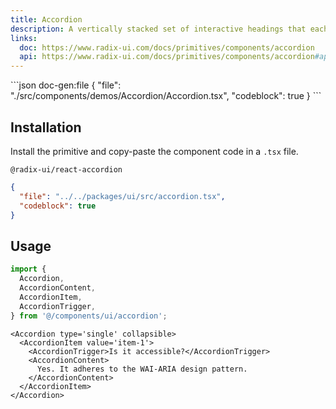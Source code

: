 ```yaml
---
title: Accordion
description: A vertically stacked set of interactive headings that each reveal an associated section of content.
links:
  doc: https://www.radix-ui.com/docs/primitives/components/accordion
  api: https://www.radix-ui.com/docs/primitives/components/accordion#api-reference
---
```


<ComponentPreview name='accordion'>
```json doc-gen:file
{
  "file": "./src/components/demos/Accordion/Accordion.tsx",
  "codeblock": true
}
```
</ComponentPreview>


## Installation

Install the primitive and copy-paste the component code in a `.tsx` file.

```package-install
@radix-ui/react-accordion
```

<div className='not-prose [&_figure]:max-h-[320px] [&_figure]:overflow-y-auto'>

```json doc-gen:file
{
  "file": "../../packages/ui/src/accordion.tsx",
  "codeblock": true
}
```

</div>

## Usage

```ts
import {
  Accordion,
  AccordionContent,
  AccordionItem,
  AccordionTrigger,
} from '@/components/ui/accordion';
```

```tsx
<Accordion type='single' collapsible>
  <AccordionItem value='item-1'>
    <AccordionTrigger>Is it accessible?</AccordionTrigger>
    <AccordionContent>
      Yes. It adheres to the WAI-ARIA design pattern.
    </AccordionContent>
  </AccordionItem>
</Accordion>
```

